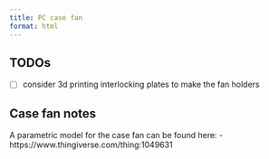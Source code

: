 ```yaml
---
title: PC case fan
format: html
---
```


## TODOs

- [ ] consider 3d printing interlocking plates to make the fan holders

## Case fan notes

A parametric model for the case fan can be found here: 
- https://www.thingiverse.com/thing:1049631